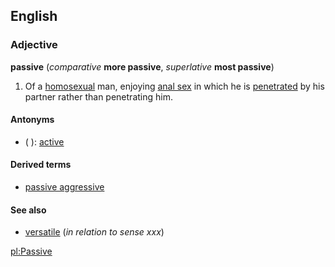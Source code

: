 {{rfc}}
==English==
===Adjective===
'''passive''' (''comparative'' '''more passive''', ''superlative'' '''most passive''')

<!-- other definitions needed here -->

#Of a [[homosexual]] man, enjoying [[anal sex]] in which he is [[penetrate|penetrated]] by his partner rather than penetrating him.

====Antonyms====
*( ): [[active]] <!--others to go here as more definitions are added-->

====Derived terms====
*[[passive aggressive]]

====See also====
*[[versatile]] (''in relation to sense xxx'') <!--homosexual sense-->

[[pl:Passive]]